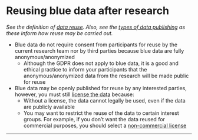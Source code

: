 

# Reusing blue data after research

*See the definition of [data reuse](https://fgb-rdm.nl/rdm/definitions/Definitions.html#reusedata){target="_blank"}. Also, see the [types of data publishing](https://fgb-rdm.nl/rdm/definitions/Definitions.html#publishingdata){target="_blank"} as these inform how reuse may be carried out.*

-   Blue data do not require consent from participants for reuse by the current research team nor by third parties because blue data are fully anonymous/anonymized
    -   Although the GDPR does not apply to blue data, it is a good and ethical practice to inform your participants that the anonymous/anonymized data from the research will be made public for reuse
-   Blue data may be openly published for reuse by any interested parties, however, you must still [license the data](https://creativecommons.org/chooser/){target="_blank"} because:
    -   Without a license, the data cannot legally be used, even if the data are publicly available
    -   You may want to restrict the reuse of the data to certain interest groups. For example, if you don't want the data reused for commercial purposes, you should select a [non-commercial license](https://creativecommons.org/licenses/by-nc/4.0/deed.en){target="_blank"}

------------------------------------------------------------------------

<br>
